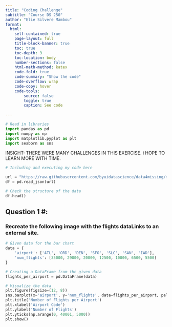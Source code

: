 ```yaml
---
title: "Coding Challenge"
subtitle: "Course DS 250"
author: "Elie Silvere Mambou"
format:
  html:
    self-contained: true
    page-layout: full
    title-block-banner: true
    toc: true
    toc-depth: 3
    toc-location: body
    number-sections: false
    html-math-method: katex
    code-fold: true
    code-summary: "Show the code"
    code-overflow: wrap
    code-copy: hover
    code-tools:
        source: false
        toggle: true
        caption: See code
    
---
```


```python
# Read in libraries
import pandas as pd
import numpy as np
import matplotlib.pyplot as plt
import seaborn as sns
```


INSIGHT: THERE WERE MANY CHALLENGES IN THIS EXERCISE. i HOPE TO LEARN MORE WITH TIME. 


```python
# Including and executing my code here

url = "https://raw.githubusercontent.com/byuidatascience/data4missing/master/data-raw/flights_missing/flights_missing.json"
df = pd.read_json(url)

# Check the structure of the data
df.head()

```


## Question 1 #:

### Recreate the following image with the flights dataLinks to an external site.


```python
# Given data for the bar chart
data = {
    'airport': ['ATL', 'ORD', 'DEN', 'SFO', 'SLC', 'SAN', 'IAD'],
    'num_flights': [35000, 29000, 20000, 12500, 10000, 6500, 5500]
}

# Creating a DataFrame from the given data
flights_per_airport = pd.DataFrame(data)

# Visualize the data
plt.figure(figsize=(12, 8))
sns.barplot(x='airport', y='num_flights', data=flights_per_airport, palette="viridis")
plt.title('Number of Flights per Airport')
plt.xlabel('Airport Code')
plt.ylabel('Number of Flights')
plt.yticks(np.arange(0, 40001, 5000))
plt.show()

```



